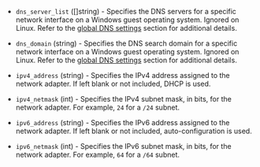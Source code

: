 <!-- Code generated from the comments of the NetworkInterface struct in builder/vsphere/clone/step_customize.go; DO NOT EDIT MANUALLY -->

- `dns_server_list` ([]string) - Specifies the DNS servers for a specific network interface on a Windows guest operating system.
  Ignored on Linux. Refer to the [global DNS settings](#global-dns-settings) section for additional details.

- `dns_domain` (string) - Specifies the DNS search domain for a specific network interface on a Windows guest operating system.
  Ignored on Linux. Refer to the [global DNS settings](#global-dns-settings) section for additional details.

- `ipv4_address` (string) - Specifies the IPv4 address assigned to the network adapter. If left blank or not included, DHCP is used.

- `ipv4_netmask` (int) - Specifies the IPv4 subnet mask, in bits, for the network adapter. For example, `24` for a `/24` subnet.

- `ipv6_address` (string) - Specifies the IPv6 address assigned to the network adapter. If left blank or not included, auto-configuration is used.

- `ipv6_netmask` (int) - Specifies the IPv6 subnet mask, in bits, for the network adapter. For example, `64` for a `/64` subnet.

<!-- End of code generated from the comments of the NetworkInterface struct in builder/vsphere/clone/step_customize.go; -->
